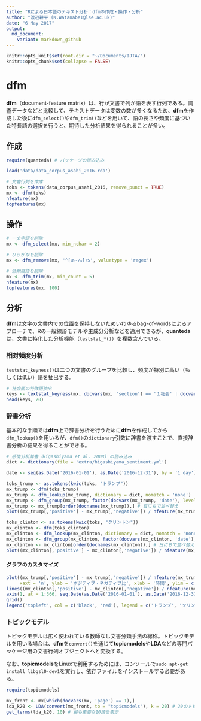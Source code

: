 ```yaml
---
title: "Rによる日本語のテキスト分析：dfmの作成・操作・分析"
author: "渡辺耕平 (K.Watanabe1@lse.ac.uk)"
date: "6 May 2017"
output:
  md_document:
    variant: markdown_github
---
```


```r
knitr::opts_knit$set(root.dir = "~/Documents/IJTA/")
knitr::opts_chunk$set(collapse = FALSE)
```

# dfm
**dfm**（document-feature matrix）は、行が文書で列が語を表す行列である。調査データなどと比較して、テキストデータは変数の数が多くなるため、**dfm**を作成した後に`dfm_select()`や`dfm_trim()`などを用いて、語の長さや頻度に基づいた特長語の選択を行うと、期待した分析結果を得られることが多い。

## 作成
```r
require(quanteda) # パッケージの読み込み
```
```r
load('data/data_corpus_asahi_2016.rda')

# 文書行列を作成
toks <- tokens(data_corpus_asahi_2016, remove_punct = TRUE)
mx <- dfm(toks)
nfeature(mx)
topfeatures(mx)
```

## 操作
```r

# 一文字語を削除
mx <- dfm_select(mx, min_nchar = 2)

# ひらがなを削除
mx <- dfm_remove(mx, '^[ぁ-ん]+$', valuetype = 'regex')

# 低頻度語を削除
mx <- dfm_trim(mx, min_count = 5)
nfeature(mx)
topfeatures(mx, 100)
```

## 分析
**dfm**は文字の文書内での位置を保持しないためいわゆるbag-of-wordsによるアプローチで、Rの一般線形モデルや主成分分析などを適用できるが、**quanteda**は、文書に特化した分析機能（`teststat_*()`）を複数含んでいる。

### 相対頻度分析
`teststat_keyness()`は二つの文書のグループを比較し、頻度が特別に高い（もしくは低い）語を抽出する。
```r

# 社会面の特徴語抽出
keys <- textstat_keyness(mx, docvars(mx, 'section') == '１社会' | docvars(mx, 'section') == '２社会')
head(keys, 20)

```

### 辞書分析
基本的な手順では**dfm**上で辞書分析を行うために**dfm**を作成してから`dfm_lookup()`を用いるが、`dfm()`の`dictionary`引数に辞書を渡すことで、直接辞書分析の結果を得ることができる。
```r

# 感情分析辞書（Higashiyama et al. 2008) の読み込み
dict <- dictionary(file = 'extra/higashiyama_sentiment.yml')

date <- seq(as.Date('2016-01-01'), as.Date('2016-12-31'), by = '1 day') # すべての日にちを生成
```

```r
toks_trump <- as.tokens(kwic(toks, "トランプ"))
mx_trump <- dfm(toks_trump)
mx_trump <- dfm_lookup(mx_trump, dictionary = dict, nomatch = 'none')
mx_trump <- dfm_group(mx_trump, factor(docvars(mx_trump, 'date'), levels = as.factor(date)), fill = TRUE) # 日ごとに集計
mx_trump <- mx_trump[order(docnames(mx_trump)),] # 日にちで並べ替え
plot((mx_trump[,'positive'] - mx_trump[,'negative']) / nfeature(mx_trump), type = 'l')

```
```r

toks_clinton <- as.tokens(kwic(toks, "クリントン"))
mx_clinton <- dfm(toks_clinton)
mx_clinton <- dfm_lookup(mx_clinton, dictionary = dict, nomatch = 'none')
mx_clinton <- dfm_group(mx_clinton, factor(docvars(mx_clinton, 'date'), levels = as.factor(date)), fill = TRUE) # 日ごとに集計
mx_clinton <- mx_clinton[order(docnames(mx_clinton)),] # 日にちで並べ替え
plot((mx_clinton[,'positive'] - mx_clinton[,'negative']) / nfeature(mx_clinton), type = 'l')
```

#### グラフのカスタマイズ
```r
plot((mx_trump[,'positive'] - mx_trump[,'negative']) / nfeature(mx_trump), type = 'l', 
     xaxt = 'n', ylab = 'ポジティブ・ネガティブ比', xlab = '時間', ylim = c(-5, 10))
lines((mx_clinton[,'positive'] - mx_clinton[,'negative']) / nfeature(mx_clinton), col = 'red')
axis(1, at = 1:366, seq.Date(as.Date('2016-01-01'), as.Date('2016-12-31'), 'days'))
grid()
legend('topleft', col = c('black', 'red'), legend = c('トランプ', 'クリントン'), lty = 1)

```


### トピックモデル
トピックモデルは広く使われている教師なし文書分類手法の総称。トピックモデルを用いる場合は、**dfm**を`convert()`を通じて**topicmodels**や**LDA**などの専門パッケージ用の文書行列オブジェクトへと変換する。

なお、**topicmodels**をLinuxで利用するためには、コンソールで`sudo apt-get install libgsl0-dev1`を実行し、依存ファイルをインストールする必要がある。

```r
require(topicmodels)

mx_front <- mx[which(docvars(mx, 'page') == 1),]
lda_k20 <- LDA(convert(mx_front, to = "topicmodels"), k = 20) # 20のトピックを発見する
get_terms(lda_k20, 10) # 最も重要な10語を表示
```



